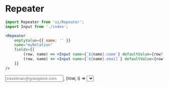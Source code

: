 
<Meta
	title="Form/Repeater"
	component={Repeater}
/>

# Repeater

```jsx
import Repeater from 'ui/Repeater';
import Input from './index';

<Repeater
	emptyValue={{ name: '' }}
	name="myRelation"
	fields={[
		(row, name) => <Input name={`${name}.name`} defaultValue={row?.name ?? ''} />,
		(row, name) => <Input name={`${name}.email`} defaultValue={row?.email ?? ''} />,
	]}
/>
```

<Canvas>
	<Story name="Repeater">
		<Repeater
			emptyValue={{ email: '', emailType: 'PERSONAL' }}
			fields={[
				(row, i) => <Input name={`email[${i}]`} type="email" defaultValue={row?.email ?? ''} placeholder="travelman@goexplore.com" />,
				(row, i) => <Select
					name={`emailType[${i}]`}
					defaultValue={row?.emailType ? { label: row.emailType.toLowerCase(), value: row.emailType.toUpperCase() } : null}
					options={[
						{ label: 'Personal', value: 'PERSONAL' },
						{ label: 'Work', value: 'WORK' },
						{ label: 'Booking', value: 'BOOKING' },
						{ label: 'Admin', value: 'ADMIN' },
						{ label: 'Accounts', value: 'ACCOUNTS' },
						{ label: 'Other', value: 'OTHER' },
					]}
				/>,
			]}
		/>
		<Repeater
			groupFields
			fields={[
				(row, i) => (
					<>
						<div>Row Group</div>
						<div>I'm special</div>
					</>
				),
			]}
		/>
	</Story>
</Canvas>

<ArgsTable of={Repeater} />

```ts
import { ReactNode } from 'react';

export type RepeaterField = (
	index : number,
	defaultRowValue ?: any
) => ReactNode;

export interface RepeaterValue {
	id: string;
	[key: string]: any;
}
```
